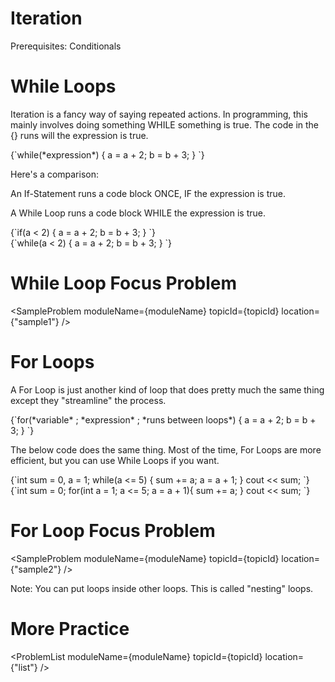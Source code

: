 


<Sidebar moduleName={moduleName} /> 

# Iteration 

Prerequisites: Conditionals

# While Loops

Iteration is a fancy way of saying repeated actions. In programming, this mainly involves doing something WHILE 
something is true. The code in the {} runs will the expression is true. 

<div style={{ transform: 'translateX(150px)' }}>
  <SyntaxHighlighter language="cpp" style={okaidia}>
{`while(*expression*) {
    a = a + 2; 
    b = b + 3; 
}
`}
  </SyntaxHighlighter>
</div>

Here's a comparison: 

An If-Statement runs a code block ONCE, IF the expression is true. 

A While Loop runs a code block WHILE the expression is true. 

<div style={{ transform: 'translateX(150px)' }}>
  <SyntaxHighlighter language="cpp" style={okaidia}>
{`if(a < 2) { 
    a = a + 2; 
    b = b + 3; 
}
`}
  </SyntaxHighlighter>
</div>

<div style={{ transform: 'translateX(150px)' }}>
  <SyntaxHighlighter language="cpp" style={okaidia}>
{`while(a < 2) { 
    a = a + 2; 
    b = b + 3; 
}
`}
  </SyntaxHighlighter>
</div>

# While Loop Focus Problem 

<SampleProblem  moduleName={moduleName} topicId={topicId} location={"sample1"} /> 

# For Loops 

A For Loop is just another kind of loop that does pretty much the same thing except they "streamline" the process. 

<div style={{ transform: 'translateX(150px)' }}>
  <SyntaxHighlighter language="cpp" style={okaidia}>
{`for(*variable* ; *expression* ; *runs between loops*) { 
    a = a + 2; 
    b = b + 3; 
}
`}
  </SyntaxHighlighter>
</div>

The below code does the same thing. Most of the time, For Loops are more efficient, but you can use While Loops if
you want. 

<div style={{ transform: 'translateX(150px)' }}>
  <SyntaxHighlighter language="cpp" style={okaidia}>
{`int sum = 0, a = 1; 
while(a <= 5) {
	sum += a; 
    a = a + 1; 
}
cout << sum;
`}
  </SyntaxHighlighter>
</div>

<div style={{ transform: 'translateX(150px)' }}>
  <SyntaxHighlighter language="cpp" style={okaidia}>
{`int sum = 0; 
for(int a = 1; a <= 5; a = a + 1){
	sum += a;
}
cout << sum; 
`}
  </SyntaxHighlighter>
</div>

# For Loop Focus Problem 

<SampleProblem  moduleName={moduleName} topicId={topicId} location={"sample2"} /> 

Note: You can put loops inside other loops. This is called "nesting" loops. 

# More Practice 

<ProblemList  moduleName={moduleName} topicId={topicId} location={"list"} /> 

<TopicProgress moduleName={moduleName} topicId={topicId} />



